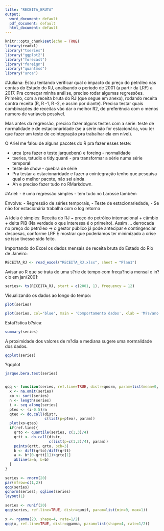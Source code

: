 ```yaml
---
title: "RECEITA_BRUTA"
output:
  word_document: default
  pdf_document: default
  html_document: default
---
```


```r
knitr::opts_chunk$set(echo = TRUE)
library(readxl)
library("tseries")
library("ggplot2")
library("forecast")
library("foreign")
library("quantmod")
library("urca")
```

#Juliana:
Estou tentando verificar qual o impacto do preço do petróleo nas contas do Estado do RJ, analisando o período de 2001 (a partir da LRF) a 2017. Pra começar minha análise, preciso rodar algumas regressões. Primeiro, com a receita bruta do RJ (que segue em anexo), rodando receita contra receita (R, R -1, R -2, e assim por diante). Preciso testar quais combinações de receitas vão dar o melhor R2, de preferência com o menos numero de variáveis possível.

Mas antes da regressão, preciso fazer alguns testes com a série: teste de normalidade e de estacionaridade (se a série não for estacionária, vou ter que fazer um teste de cointegração pra trabalhar ela em nível).

O Ariel me falou de alguns pacotes do R pra fazer esses teste:

- urca (pra fazer o teste jarquebera) e foreing - normalidade
- tseries, tstudio e tidy.quanti - pra transformar a série numa série temporal
- teste de chow - quebra de série 
- Pra testar a estacionaridade e fazer a cointegração tenho que pesquisa qual o melhor pacote, não sei ainda.
- Ah e preciso fazer tudo no RMarkdown.

#Ariel:
- é uma regressão simples
- tem tudo no Larosse também

Envolve:
- Regressão de séries temporais, 
- Teste de estacionariedade, 
- Se não for estacionária  trabalha com o log retorno

A ideia é simples: Receita do RJ ~ preço do petróleo internacional + câmbio + delta PIB (Na verdade o que interessa é o primeiro). Assim ... derrocada no preço do petróleo -> o gestor público já pode antecipar e contingenciar despesas, conforme LRF E mostrar que poderíamos ter minimizado a crise se isso tivesse sido feito.

Importando do Excel os dados mensais de receita bruta do Estado do Rio de Janeiro:

```r
RECEITA_RJ <- read_excel("RECEITA_RJ.xlsx", sheet = "Plan1")
```


Avisar ao R que se trata de uma s?rie de tempo com frequ?ncia mensal e in?cio em jan/2001:

```r
series<- ts(RECEITA_RJ, start = c(2001, 1), frequency = 12)
```

Visualizando os dados ao longo do tempo:

```r
plot(series)
```


```r
plot(series, col='blue', main = 'Comportamento dados', xlab = 'M?s/ano')
```


Estat?stica b?sica:

```r
summary(series) 
```

A proximidade dos valores de m?dia e mediana sugere uma normalidade dos dados.

```r
qqplot(series)
```

?qqplot

```r
jarque.bera.test(series)


qqq <- function(series, ref.line=TRUE, distr=qnorm, param=list(mean=0, sd=1)){
  x <- na.omit(series)               
  xo <- sort(series)                
  n <- length(series)                
  i <- seq_along(series)             
  pteo <- (i-0.5)/n             
  qteo <- do.call(distr,        
                  c(list(p=pteo), param))
  plot(xo~qteo)                 
  if(ref.line){
    qrto <- quantile(series, c(1,3)/4) 
    qrtt <- do.call(distr,        
                    c(list(p=c(1,3)/4), param))
    points(qrtt, qrto, pch=3)      
    b <- diff(qrto)/diff(qrtt)    
    a <- b*(0-qrtt[1])+qrto[1]    
    abline(a=a, b=b)              
  }
}
 
series <- rnorm(20)
par(mfrow=c(1,2))
qqq(series)
qqnorm(series); qqline(series)
layout(1)
 
series <- runif(20)
qqq(series, ref.line=TRUE, distr=qunif, param=list(min=0, max=1))
 
x <- rgamma(20, shape=4, rate=1/2)
qqq(x, ref.line=TRUE, distr=qgamma, param=list(shape=4, rate=1/2))

```